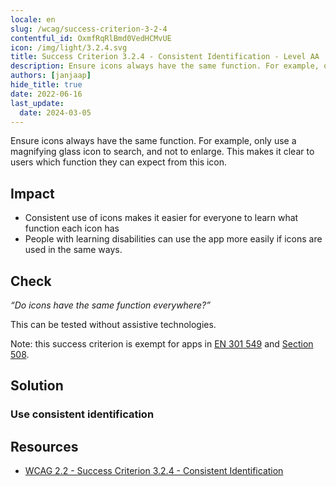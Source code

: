 ```yaml
---
locale: en
slug: /wcag/success-criterion-3-2-4
contentful_id: OxmfRqRlBmd0VedHCMvUE
icon: /img/light/3.2.4.svg
title: Success Criterion 3.2.4 - Consistent Identification - Level AA
description: Ensure icons always have the same function. For example, only use a magnifying glass icon to search, and not to enlarge. This makes it clear to users which function they can expect from this icon.
authors: [janjaap]
hide_title: true
date: 2022-06-16
last_update:
  date: 2024-03-05
---
```


<Hero
  title="Consistent Identification"
  image="/img/light/3.2.4.svg"
  alt="WCAG 3.2.4 icon"
  prefix="Success Criterion 3.2.4"
  suffix="Level AA"
/>

Ensure icons always have the same function. For example, only use a magnifying glass icon to search, and not to enlarge. This makes it clear to users which function they can expect from this icon.

## Impact

- Consistent use of icons makes it easier for everyone to learn what function each icon has
- People with learning disabilities can use the app more easily if icons are used in the same ways.

## Check

*“Do icons have the same function everywhere?”*

This can be tested without assistive technologies.

Note: this success criterion is exempt for apps in [EN 301 549](/en/guidelines/en-301-549) and [Section 508](/en/guidelines/section-508).

## Solution

### Use consistent identification

<CodeSample id="element-identification" locale="en"/>

## Resources

- [WCAG 2.2 - Success Criterion 3.2.4 - Consistent Identification](https://www.w3.org/TR/WCAG22/#consistent-identification)
